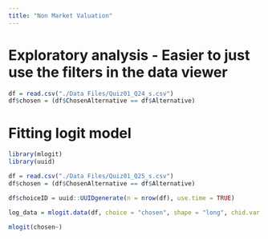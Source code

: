 ```yaml
---
title: "Non Market Valuation"
---
```


# Exploratory analysis - Easier to just use the filters in the data viewer

```r
df = read.csv("./Data Files/Quiz01_Q24_s.csv")
df$chosen = (df$ChosenAlternative == df$Alternative)
```

# Fitting logit model

```r
library(mlogit)
library(uuid)
```
```r
df = read.csv("./Data Files/Quiz01_Q25_s.csv")
df$chosen = (df$ChosenAlternative == df$Alternative)

df$choiceID = uuid::UUIDgenerate(n = nrow(df), use.time = TRUE)
```

```r
log_data = mlogit.data(df, choice = "chosen", shape = "long", chid.var = "choiceID", alt.var = "Alternative")

mlogit(chosen~)
```

```r
```

```r
```

```r
```

